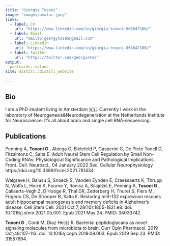 ```yaml
---
title: "Giorgia Tosoni"
image: "images/avatar.jpeg"
links:
  - label: CV
    url: "https://www.linkedin.com/in/giorgia-tosoni-061647106/"
  - label: Email
    url: "mailto:georgytos95@gmail.com"
  - label: Linkedin
    url: "https://www.linkedin.com/in/giorgia-tosoni-061647106/"
  - label: Twitter
    url: "https://twitter.com/georgietos"
output:
  postcards::solana
site: distill::distill_website
  
---
```

 
## Bio

I am a PhD student living in Amsterdam 🇳🇱.
Currently I work in the laboratory of Neurogenesis&Neurodegeneration at the Netherlands Institute for Neuroscience. 
It’s all about brain and single cell RNA-sequencing.


## Publications

Penning A, <strong>Tosoni G</strong> , Abiega O, Bielefeld P, Gasperini C, De Pietri Tonell D, Fitzsimons C, Salta E. Adult Neural Stem Cell Regulation by Small Non-Coding RNAs: Physiological Significance and Pathological Implications. Front. Cell. Neurosci., 04 January 2022 Sec. Cellular Neurophysiology https://doi.org/10.3389/fncel.2021.781434

Walgrave H, Balusu S, Snoeck S, Vanden Eynden E, Craessaerts K, Thrupp N, Wolfs L, Horré K, Fourne Y, Ronisz A, Silajdžić E, Penning A, **Tosoni G** , Callaerts-Vegh Z, D'Hooge R, Thal DR, Zetterberg H, Thuret S, Fiers M, Frigerio CS, De Strooper B, Salta E. Restoring miR-132 expression rescues adult hippocampal neurogenesis and memory deficits in Alzheimer's disease. Cell Stem Cell. 2021 Oct 7;28(10):1805-1821.e8. doi: 10.1016/j.stem.2021.05.001. Epub 2021 May 24. PMID: 34033742.

**Tosoni G** , Conti M, Diaz Heijtz R. Bacterial peptidoglycans as novel signaling molecules from microbiota to brain. Curr Opin Pharmacol. 2019 Oct;48:107-113. 
doi: 10.1016/j.coph.2019.08.003. Epub 2019 Sep 23. PMID: 31557694.







